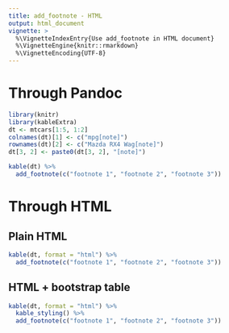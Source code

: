 ```yaml
---
title: add_footnote - HTML
output: html_document
vignette: >
  %\VignetteIndexEntry{Use add_footnote in HTML document}
  %\VignetteEngine{knitr::rmarkdown} 
  %\VignetteEncoding{UTF-8}
---
```


# Through Pandoc
```r
library(knitr)
library(kableExtra)
dt <- mtcars[1:5, 1:2]
colnames(dt)[1] <- c("mpg[note]")
rownames(dt)[2] <- c("Mazda RX4 Wag[note]")
dt[3, 2] <- paste0(dt[3, 2], "[note]")

kable(dt) %>%
  add_footnote(c("footnote 1", "footnote 2", "footnote 3"))
```

# Through HTML
## Plain HTML
```r
kable(dt, format = "html") %>%
  add_footnote(c("footnote 1", "footnote 2", "footnote 3"))
```

## HTML + bootstrap table
```r
kable(dt, format = "html") %>%
  kable_styling() %>%
  add_footnote(c("footnote 1", "footnote 2", "footnote 3"))
```

